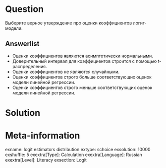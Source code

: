 Question
========

Выберите верное утверждение про оценки коэффициентов логит-модели. 

Answerlist
----------
* Оценки коэффициентов являются асимптотически нормальными. 
* Доверительный интервал для коэффициентов строится с помощью t-распределения. 
* Оценки коэффициентов не являются случайными. 
* Оценки коэффициентов строго больше соответствующих оценок модели линейной регрессии. 
* Оценки коэффициентов строго меньше соответствующих оценок модели линейной регрессии. 


Solution
========



Meta-information
================
exname: logit estimators distribution
extype: schoice
exsolution: 10000
exshuffle: 5
exextra[Type]: Calculation
exextra[Language]: Russian
exextra[Level]: Literacy
exsection: Logit
